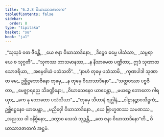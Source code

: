 ```yaml
---
title: "6.2.8 ဝိဃာသာဒဇာတက"
tableOfContents: false
sidebar:
  order: 8
type: "tipitaka"
basket: "su"
book: "ja1"
---
```



<DynamicBreadcrumb />

<Division number="123" book="ja1" e="ch" v="22" p="152">

<Paragraph number="1459" type="verses" book="ja1">
_“သုသုခံ ဝတ ဇီဝန္တိ,_  
_ယေ ဇနာ ဝိဃာသာဒိနော;_  
_ဒိဋ္ဌေဝ ဓမ္မေ ပါသံသာ,_  
_သမ္ပရာယေ စ သုဂ္ဂတီ”._  

</Paragraph>

</Division>
<Division number="124" book="ja1" e="ch" v="22" p="152">

<Paragraph number="1460" type="verses" book="ja1">
_“သုကဿ ဘာသမာနဿ,_  
_န နိသာမေထ ပဏ္ဍိတာ;_  
ဣဒံ သုဏာထ သောဒရိယာ,_  
_အမှေဝါယံ ပသံသတိ”._  

</Paragraph>

</Division>
<Division number="125" book="ja1" e="ch" v="22" p="152">

<Paragraph number="1461" type="verses" book="ja1">
_“နာဟံ တုမှေ ပသံသာမိ,_  
_ကုဏပါဒါ သုဏာထ မေ;_  
ဥစ္ဆိဋ္ဌဘောဇိနော တုမှေ,_  
_န တုမှေ ဝိဃာသာဒိနော”._  

</Paragraph>

</Division>
<Division number="126" book="ja1" e="ch" v="22" p="153">

<Paragraph number="1462" type="verses" book="ja1">
_“သတ္တဝဿာ ပဗ္ဗဇိတာ,_  
_မေဇ္ဈာရညေ သိခဏ္ဍိနော;_  
_ဝိဃာသေနေဝ ယာပေန္တာ,_  
_မယဉ္စေ ဘောတော ဂါရယှာ;_  
_ကေ နု ဘောတော ပသံသိယာ”._  

</Paragraph>

</Division>
<Division number="127" book="ja1" e="ch" v="22" p="153">

<Paragraph number="1463" type="verses" book="ja1">
_“တုမှေ သီဟာနံ ဗျဂ္ဃါနံ,_  
_ဝါဠာနဉ္စာဝသိဋ္ဌကံ;_  
ဥစ္ဆိဋ္ဌေနေဝ ယာပေန္တာ,_  
_မညိဝှေါ ဝိဃာသာဒိနော._  

</Paragraph>

</Division>
<Division number="128" book="ja1" e="ch" v="22" p="153">

<Paragraph number="1464" type="verses" book="ja1">
_ယေ ဗြာဟ္မဏဿ သမဏဿ,_  
_အညဿ ဝါ ဝနိဗ္ဗိနော;_  
_ဒတွာဝ သေသံ ဘုဉ္ဇန္တိ,_  
_တေ ဇနာ ဝိဃာသာဒိနော”တိ._  


</Paragraph>
</Division>

<Paragraph number="1465" type="center" book="ja1">
ဝိဃာသာဒဇာတကံ အဋ္ဌမံ.
</Paragraph>